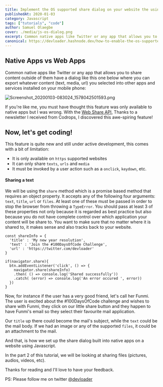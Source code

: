 ```yaml
---
title: Implement the OS supported share dialog on your website the using Javascript Web Share API
publishedAt: 2020-01-03
category: Javascript
tags: ["tutorials", "code"]
author: Samuel Olaegbe
cover: ./media/js-os-dialog.png
excerpt: Common native apps like Twitter or any app that allows you to share content outside of them provide support for a dialog that allows you to share their content into other apps that are installed on your phone. In this tutorial, we will take a look at how this is done.
canonical: https://devloader.hashnode.dev/how-to-enable-the-os-supported-share-dialog-from-your-website-on-mobile-devices-using-javascript-web-share-api-ck4xy25vi0056mus1nn2n9ck5
---
```


## Native Apps vs Web Apps

Common native apps like Twitter or any app that allows you to share content outside of them have a dialog like this one below where you can export whatever content (text, media, url) you selected into other apps and services installed on your mobile phone:

![Screenshot_20200103-083024_1578042501593.png](https://cdn.hashnode.com/res/hashnode/image/upload/v1578042572830/hcjrcex2g.png)

If you're like me, you must have thought this feature was only available to native apps but I was wrong. With the [Web Share API](https://developer.mozilla.org/en-US/docs/Web/API/Navigator/share), Thanks to a newsletter I received from Codrops, I discovered this awe-spiring feature!

## Now, let's get coding!

This feature is quite new and still under active development, this comes with a bit of limitation:

+ It is only available on ```https``` supported websites
+ It can only share ```texts```, ```urls``` and ```media```
+ It must be invoked by a user action such as a ```onclick```, ```keydown```, etc.

#### Sharing a text

We will be using the `share` method which is a promise based method that requires an object property. It accepts any of the following four arguments: `text`, `title`, `url` or `files`. At least one of these must be passed in order to stop the browser from throwing a `TypeError`. You should pass at least 3 of these properties not only because it is regarded as best practice but also because you do not have complete control over which application your content will be share to. You want to make sure that no matter where it is shared to, it makes sense and also tracks back to your website.

```
const shareInfo = {
  'title' : 'My new year resolution',
  'text' : 'Join the #100DaysOfCode Challenge',
  'url' : 'https://twitter.com/devloader'
}

if(navigator.share){
  btn.addEventListener('click', () => {
    navigator.share(shareInfo)
    .then( () => console.log('Shared successfully'))
    .catch( (error) => console.log('An error occured ', error))
  })
}
```

Now, for instance if the user has a very good friend, let's call her Funmi. The user is excited about the #100DaysOfCode challenge and wishes to share with Funmi, they click on our little share button and they happen to have Funmi's email so they select their favourite mail application.

Our `title` up there could become the mail's subject, while the `text` could be the mail body. If we had an image or any of the supported `files`, it could be an attachment to the mail.

And that, is how we set up the share dialog built into native apps on a website using Javascript.

In the part 2 of this tutorial, we will be looking at sharing files (pictures, audios, videos, etc).

Thanks for reading and I'll love to have your feedback.

PS: Please follow me on twitter [@devloader](https://twitter.com/devloader)
